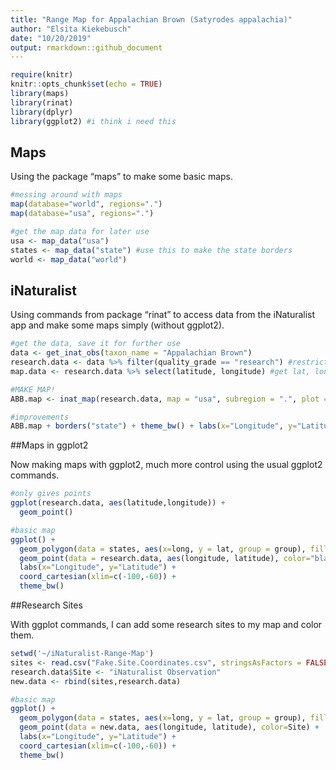 ```yaml
---
title: "Range Map for Appalachian Brown (Satyrodes appalachia)"
author: "Elsita Kiekebusch"
date: "10/20/2019"
output: rmarkdown::github_document
---
```


```r
require(knitr)
knitr::opts_chunk$set(echo = TRUE)
library(maps)
library(rinat)
library(dplyr)
library(ggplot2) #i think i need this
```

## Maps

Using the package "maps" to make some basic maps.

```r
#messing around with maps
map(database="world", regions=".")
map(database="usa", regions=".")

#get the map data for later use
usa <- map_data("usa")
states <- map_data("state") #use this to make the state borders
world <- map_data("world")
```

## iNaturalist

Using commands from package "rinat" to access data from the iNaturalist app and make some maps simply (without ggplot2).

```r
#get the data, save it for further use
data <- get_inat_obs(taxon_name = "Appalachian Brown")
research.data <- data %>% filter(quality_grade == "research") #restricts to good quality observations
map.data <- research.data %>% select(latitude, longitude) #get lat, long coords

#MAKE MAP!
ABB.map <- inat_map(research.data, map = "usa", subregion = ".", plot = FALSE)

#improvements
ABB.map + borders("state") + theme_bw() + labs(x="Longitude", y="Latitude")
```

##Maps in ggplot2

Now making maps with ggplot2, much more control using the usual ggplot2 commands. 

```r
#only gives points
ggplot(research.data, aes(latitude,longitude)) +
  geom_point()

#basic map
ggplot() +
  geom_polygon(data = states, aes(x=long, y = lat, group = group), fill = NA, color = "black") + 
  geom_point(data = research.data, aes(longitude, latitude), color="black") +
  labs(x="Longitude", y="Latitude") +
  coord_cartesian(xlim=c(-100,-60)) +
  theme_bw()
```

##Research Sites

With ggplot commands, I can add some research sites to my map and color them.


```r
setwd('~/iNaturalist-Range-Map')
sites <- read.csv("Fake.Site.Coordinates.csv", stringsAsFactors = FALSE)
research.data$Site <- "iNaturalist Observation" 
new.data <- rbind(sites,research.data)

#basic map
ggplot() +
  geom_polygon(data = states, aes(x=long, y = lat, group = group), fill = NA, color = "black") + 
  geom_point(data = new.data, aes(longitude, latitude), color=Site) +
  labs(x="Longitude", y="Latitude") +
  coord_cartesian(xlim=c(-100,-60)) +
  theme_bw()
```